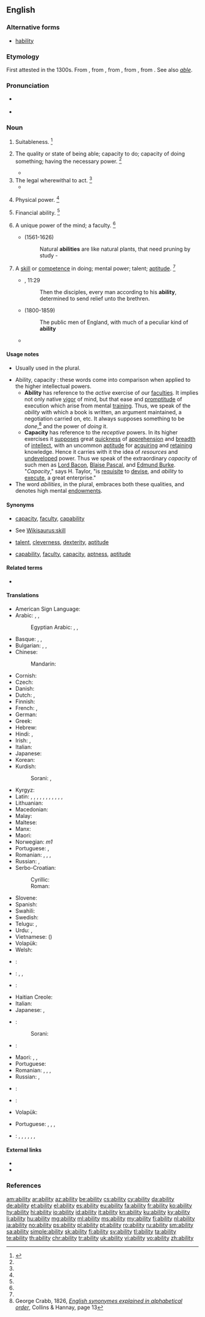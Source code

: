 {{also|-ability}}
==English==
{{slim-wikipedia|dab=ability}}

===Alternative forms===
* {{qualifier|obsolete}} [[hability]]

===Etymology===
First attested in the 1300s. From {{etyl|enm|en}} {{term|abilite||suitability, aptitude, ability|lang=enm}}, from {{etyl|frm|en}} {{term|habilite|habilité|lang=frm}}, from {{etyl|fro|en}} {{term|ablete||lang=fro}}, from {{etyl|la|en}} {{m|la|habilitās||aptness, ability}}, from {{term|lang=la|habilis||apt, fit, skillful, able}}. See also ''[[able]]''.

===Pronunciation===
* {{a|US}} {{IPA|/əˈbɪl.ə.ti/|/əˈ.bɪl.ɪ.ti/|lang=en}}
* {{audio|en-us-ability.ogg|Audio (US)|lang=en}}

===Noun===
{{en-noun|~|abilities}}

# {{context|obsolete|lang=en}} Suitableness. {{defdate|Attested from around (1350 to 1470) until the late 17<sup>th</sup> century.}}<ref name=SOED>{{reference-book|editor=Brown, Lesley|title=The Shorter Oxford English Dictionary|origyear=1933|edition=5th|year=2003|publisher=Oxford University Press|location=Oxford, UK|isbn=978-0-19-860575-7|pages=4}}</ref>
# {{context|uncountable|lang=en}} The quality or state of being able; capacity to do; capacity of doing something; having the necessary power. {{defdate|First attested from around (1350 to 1470).}}<ref name=SOED/>
#: {{usex|lang=en|This phone has the '''ability''' to have its software upgraded wirelessly.}}
#: {{usex|lang=en|This wood has the '''ability''' to fight off insects, fungus, and mold for a considerable time.}}
#*{{quote-magazine|date=2013-07-19|author={{w|Peter Wilby}}
|volume=189|issue=6|page=30|magazine={{w|The Guardian Weekly}}
|title=[http://www.theguardian.com/education/2013/jul/01/education-michael-gove-finland-gcse Finland spreads word on schools]
|passage=Imagine a country where children do nothing but play until they start compulsory schooling at age seven. Then, without exception, they attend comprehensives until the age of 16. Charging school fees is illegal, and so is sorting pupils into '''ability''' groups by streaming or setting.}}
# The legal wherewithal to act. {{defdate|First attested in the mid 17<sup>th</sup> century.}}<ref name=SOED/>
#*{{quote-magazine|date=2013-06-22|volume=407|issue=8841|page=68|magazine={{w|The Economist}}
|title=[http://www.economist.com/news/finance-and-economics/21579860-g8-pledges-tackle-three-ts-t-time T time]
|passage=The '''ability''' to shift profits to low-tax countries by locating intellectual property in them, which is then licensed to related businesses in high-tax countries, is often assumed to be the preserve of high-tech companies.}}
# {{context|now|limited to|_|Scottish|_|dialects|lang=en}} Physical power. {{defdate|First attested from around (1350 to 1470).}}<ref name=SOED/>
# {{context|archaic|lang=en}} Financial ability. {{defdate|First attested in the early 16<sup>th</sup> century.}}<ref name=SOED/>
# {{context|uncountable|lang=en}} A unique power of the mind; a faculty. {{defdate|First attested in the late 16 <sup>th</sup> century.}}<ref name=SOED/>
#* {{rfdate}} {{w|Francis Bacon}} (1561-1626)
#*: Natural '''abilities''' are like natural plants, that need pruning by study -
# {{context|countable|lang=en}} A [[skill]] or [[competence]] in doing; mental power; talent; [[aptitude]]. {{defdate|First attested in the early 17 <sup>th</sup> century.}}<ref name=SOED/>
#: {{usex|lang=en|They are persons of '''ability''', who will go far in life.}}
#: {{usex|lang=en|She has an uncanny '''ability''' to defuse conflict.}}
#* {{rfdate}} ''{{w|King James Bible}}'', {{w|Acts of the Apostles|Acts}} 11:29
#*: Then the disciples, every man according to his '''ability''', determined to send relief unto the brethren.
#* {{rfdate}} {{w|Thomas Babington Macaulay, 1st Baron Macaulay|Thomas Macaulay}} (1800-1859)
#*: The public men of England, with much of a peculiar kind of '''ability'''
#* {{quote-news|year=2011|date=November 10|author=Jeremy Wilson|work=Telegraph
|title=[http://www.telegraph.co.uk/sport/football/teams/england/8882713/England-Under-21-5-Iceland-Under-21-0-match-report.html England Under 21 5 Iceland Under 21 0: match report]
|passage=The most persistent tormentor was Alex Oxlade-Chamberlain, who scored a hat-trick in last month’s corresponding fixture in Iceland. His '''ability''' to run at defences is instantly striking, but it is his clever use of possession that has persuaded some shrewd judges that he is an even better prospect than Theo Walcott.}}

====Usage notes====
* {{sense|skill or competence}} Usually used in the plural.
* Ability, capacity : these words come into comparison when applied to the higher intellectual powers.
** '''Ability''' has reference to the ''active'' exercise of our [[faculties]]. It implies not only native [[vigor]] of mind, but that ease and [[promptitude]] of execution which arise from mental [[training]]. Thus, we speak of the ''ability'' with which a book is written, an argument maintained, a negotiation carried on, etc. It always supposes something to be ''done'',<ref group="usage">George Crabb, 1826, ''[http://books.google.com/books?id=YEgSAAAAIAAJ&pg=PA13&lpg=PA13 English synonymes explained in alphabetical order]'', Collins & Hannay, page 13</ref> and the power of ''doing'' it.
** '''Capacity''' has reference to the ''receptive'' powers. In its higher exercises it [[suppose]]s great [[quickness]] of [[apprehension]] and [[breadth]] of [[intellect]], with an uncommon [[aptitude]] for [[acquire|acquiring]] and [[retain]]ing knowledge. Hence it carries with it the idea of ''resources'' and [[undeveloped]] power. Thus we speak of the extraordinary ''capacity'' of such men as [[w:Francis Bacon|Lord Bacon]], [[w:Blaise Pascal|Blaise Pascal]], and [[w:Edmund Burke|Edmund Burke]]. "''Capacity''," says H. Taylor, "is [[requisite]] to [[devise]], and ''ability'' to [[execute]], a great enterprise."
* The word ''abilities'', in the plural, embraces both these qualities, and denotes high mental [[endowments]].
<references group="usage"/>

====Synonyms====

* {{sense|quality or state of being able}} [[capacity]], [[faculty]], [[capability]]
* {{sense|a skill or competence}} See [[Wikisaurus:skill]]
* {{sense|high level of skill or capability}} [[talent]], [[cleverness]], [[dexterity]], [[aptitude]]
* {{sense|suitability or receptiveness to be acted upon}} [[capability]], [[faculty]], [[capacity]], [[aptness]], [[aptitude]]

====Related terms====
* {{l/en|able}}

====Translations====
{{trans-top|quality or state of being able}}
* American Sign Language: {{t|ase|S@Sternumhigh-PalmDown-S@Sternumhigh-PalmDown S@Chesthigh-PalmDown-S@Chesthigh-PalmDown}}
* Arabic: {{t|ar|قدرة|f|tr=qúdra|sc=Arab}}, {{t|ar|مقدرة|f|tr=maqdira|sc=Arab}}, {{t|ar|إستطاعة|f|tr=ʔstiṭaaʕa|sc=Arab}}
*: Egyptian Arabic: {{t|arz|قدرة|f|tr=ʔudra|sc=Arab}}, {{t|arz|مقدرة|f|tr=maqdera - maʔdera|sc=Arab}}, {{t|arz|إستطاعة|f|tr=ʔsteṭaaʕa|sc=Arab}}
* Basque: {{t|eu|gaitasun}}, {{t|eu|trebetasun}}, {{t|eu|abilezia}}
* Bulgarian: {{t+|bg|вещина|sc=Cyrl}}, {{t+|bg|кадърност|sc=Cyrl}}, {{t+|bg|ловкост|sc=Cyrl}}
* Chinese:
*: Mandarin: {{t+|cmn|能力|tr=nénglì|sc=Hani}}
* Cornish: {{t|kw|gallos|m}}
* Czech: {{t+|cs|schopnost}}
* Danish: {{t|da|evne|c}}
* Dutch: {{t+|nl|vaardigheid}}, {{t+|nl|vermogen}}
* Finnish: {{t+|fi|kyky}}
* French: {{t+|fr|capacité|f}}, {{t+|fr|pouvoir|m}}
* German: {{t+|de|Fähigkeit|f}}
* Greek: {{t+|el|ικανότητα|f|sc=Grek}}
* Hebrew: {{t|he|יכולת|f|tr=yakhólet|sc=Hebr}}
* Hindi: {{t+|hi|योग्यता|f|tr=yogyatā|sc=Deva}}, {{t|hi|योग्यत्व|m|tr=yogyatva|sc=Deva}}
* Irish: {{t|ga|ábaltacht|f}}, {{t+|ga|cumas|m}}
* Italian: {{t+|it|abilità|f}}
* Japanese: {{t+|ja|能力|tr=のうりょく, nōryoku|sc=Jpan}}
* Korean: {{t+|ko|능력|tr=neungnyeok, 能力|sc=Kore}}
* Kurdish:
*: Sorani: {{t|ku|ده‌ره‌قه‌ت|tr=daraqat|sc=ku-Arab}}, {{t|ku|له‌ده‌س هاتن|tr=ladas hAtin|sc=ku-Arab}}
{{trans-mid}}
* Kyrgyz: {{t+|ky|мүмкүнчүлүк|tr=mjümkjünchülük}}
* Latin: {{t|la|prudentia|f}}, {{t|la|calliditas|f}}, {{t|la|calliditas|f}}, {{t|la|solertia|f}}, {{t|la|ars|f}}, {{t|la|ars|f}}, {{t|la|ars|f}}, {{t+|la|scientia|f}}, {{t|la|sollers acumen}}, {{t+|la|potestas|f}}, {{t|la|potentia|f}}, {{t|la|habilitas|f}}
* Lithuanian: {{t|lt|gebėjimas|m}}
* Macedonian: {{t|mk|способност|tr=sposobnost|sc=Cyrl}}
* Malay: {{t|ms|kebolehan}} {{t|ms|کبوليهن}}
* Maltese: {{t|mt|abilità|f}}
* Manx: {{t|gv|jargaght|f}}
* Maori: {{t|mi|āheitanga}}
* Norwegian: {{t+|no|evne}} ''m1''
* Portuguese: {{t+|pt|habilidade}}, {{t+|pt|capacidade|f}}
* Romanian: {{t+|ro|putință|f}}, {{t+|ro|capacitate|f}}, {{t+|ro|iscusință}}, {{t+|ro|abilitate|f}}
* Russian: {{t+|ru|возможность|f|tr=vozmóžnostʹ|sc=Cyrl}}, {{t+|ru|способность|f|tr=sposóbnostʹ|sc=Cyrl}}
* Serbo-Croatian:
*: Cyrillic: {{t|sh|спосо́бно̄ст|f|sc=Cyrl}}
*: Roman: {{t|sh|sposóbnōst|f}}
* Slovene: {{t|sl|zmožnost|f}}
* Spanish: {{t+|es|habilidad|f}}
* Swahili: {{t+|sw|uwezo}}
* Swedish: {{t+|sv|förmåga|c}}
* Telugu: {{t+|te|దక్షత|tr=dakshata|sc=Telu}}, {{t+|te|సత్తా|tr=sattaa|sc=Telu}}
* Urdu: {{t|ur|یوگیتا|f|tr=yogyatā|sc=ur-Arab}}, {{t|ur|یوگیتو|m|tr=yogyatva|sc=ur-Arab}}
* Vietnamese: {{t+|vi|năng lực}} ({{t|vi|能力}})
* Volapük: {{t+|vo|fäg}}
* Welsh: {{t+|cy|gallu}}
{{trans-bottom}}

{{trans-top|a skill or competence}}
* {{ttbc|ase}}: {{t|ase|S@Sternumhigh-PalmDown-S@Sternumhigh-PalmDown S@Chesthigh-PalmDown-S@Chesthigh-PalmDown}}
* {{ttbc|bg}}: {{t+|bg|способност|sc=Cyrl}}, {{t+|bg|умение|sc=Cyrl}}, {{t+|bg|дарба|sc=Cyrl}}
* {{ttbc|fr}}: {{t+|fr|habileté|f}}
* Haitian Creole: {{t|ht|abilite}}
* Italian: {{t+|it|capacità|f}}
* Japanese: {{t+|ja|能力|tr=nōryoku}}, {{t+|ja|才能|tr=sainō|sc=Jpan}}
* {{ttbc|ku}}:
*: Sorani: {{t+|ku|توانا|tr=twAnA|sc=ku-Arab}}
{{trans-mid}}
* {{ttbc|mt}}: {{t|mt|kapaċità|f}}
* Maori: {{t+|mi|kaha}}, {{t|mi|āheitanga}}, {{t|mi|āheinga}}
* Portuguese: {{t+|pt|habilidade}}
* Romanian: {{t+|ro|abilitate|f}}, {{t+|ro|iscusință|f}}, {{t+|ro|îndemânare|f}}, {{t+|ro|dibăcie|f}}
* Russian: {{t+|ru|способность|f|tr=sposóbnost'|sc=Cyrl}}, {{t+|ru|умение|n|tr=uménije|sc=Cyrl}}
* {{ttbc|es}}: {{t+|es|capacidad|f}}
* {{ttbc|sw}}: {{t+|sw|uwezo}}
* Volapük: {{t+|vo|skil}}
{{trans-bottom}}

{{trans-top|a high level of capability or skill}}
* Portuguese: {{t+|pt|destreza|f}}, {{t+|pt|perícia|f}}, {{t+|pt|habilidade|f}}, {{t|pt|mestria|f}}
{{trans-mid}}
{{trans-bottom}}

{{trans-top|suitability or receptiveness to be acted on}}
{{trans-mid}}
{{trans-bottom}}

{{checktrans-top}}
* {{ttbc|vi}}: {{t+|vi|năng lực}}, {{t+|vi|khả năng}}, {{t+|vi|tài năng}}, {{t+|vi|tài cán}}, {{t+|vi|thẩm quyền}}, {{t|vi|khả năng thanh toán được}}, {{t|vi|vốn sẵn có, nguồn vốn}}
{{trans-bottom}}

====External links====
* {{R:Webster 1913}}
* {{R:Century 1911}}

===References===
<references/>

[[am:ability]]
[[ar:ability]]
[[az:ability]]
[[be:ability]]
[[cs:ability]]
[[cy:ability]]
[[da:ability]]
[[de:ability]]
[[et:ability]]
[[el:ability]]
[[es:ability]]
[[eu:ability]]
[[fa:ability]]
[[fr:ability]]
[[ko:ability]]
[[hy:ability]]
[[hi:ability]]
[[io:ability]]
[[id:ability]]
[[it:ability]]
[[kn:ability]]
[[ku:ability]]
[[ky:ability]]
[[li:ability]]
[[hu:ability]]
[[mg:ability]]
[[ml:ability]]
[[ms:ability]]
[[my:ability]]
[[fj:ability]]
[[nl:ability]]
[[ja:ability]]
[[no:ability]]
[[ps:ability]]
[[pl:ability]]
[[pt:ability]]
[[ro:ability]]
[[ru:ability]]
[[sm:ability]]
[[sa:ability]]
[[simple:ability]]
[[sk:ability]]
[[fi:ability]]
[[sv:ability]]
[[tl:ability]]
[[ta:ability]]
[[te:ability]]
[[th:ability]]
[[chr:ability]]
[[tr:ability]]
[[uk:ability]]
[[vi:ability]]
[[vo:ability]]
[[zh:ability]]